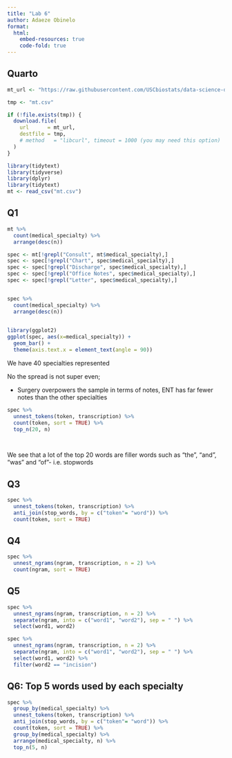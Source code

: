 ```yaml
---
title: "Lab 6"
author: Adaeze Obinelo
format:
  html:
    embed-resources: true
    code-fold: true
---
```


## Quarto

```r

mt_url <- "https://raw.githubusercontent.com/USCbiostats/data-science-data/master/00_mtsamples/mtsamples.csv"

tmp <- "mt.csv"

if (!file.exists(tmp)) {
  download.file(
    url      = mt_url,
    destfile = tmp,
    # method   = "libcurl", timeout = 1000 (you may need this option)
  )
}


```

```r
library(tidytext)
library(tidyverse)
library(dplyr)
library(tidytext)
mt <- read_csv("mt.csv")

```

## Q1

```r
mt %>% 
  count(medical_specialty) %>% 
  arrange(desc(n))

spec <- mt[!grepl("Consult", mt$medical_specialty),]
spec <- spec[!grepl("Chart", spec$medical_specialty),]
spec <- spec[!grepl("Discharge", spec$medical_specialty),]
spec <- spec[!grepl("Office Notes", spec$medical_specialty),]
spec <- spec[!grepl("Letter", spec$medical_specialty),]


spec %>% 
  count(medical_specialty) %>% 
  arrange(desc(n))
  

library(ggplot2)
ggplot(spec, aes(x=medical_specialty)) +
  geom_bar() +
  theme(axis.text.x = element_text(angle = 90)) 

```

We have 40 specialties represented

No the spread is not super even;

-   Surgery overpowers the sample in terms of notes, ENT has far fewer notes than the other specialties

```r
spec %>% 
  unnest_tokens(token, transcription) %>% 
  count(token, sort = TRUE) %>% 
  top_n(20, n)

  
```

We see that a lot of the top 20 words are filler words such as "the", "and", "was" and "of"- i.e. stopwords

## Q3

```r
spec %>% 
  unnest_tokens(token, transcription) %>%
  anti_join(stop_words, by = c("token"= "word")) %>%
  count(token, sort = TRUE)

```

## Q4

```r
spec %>% 
  unnest_ngrams(ngram, transcription, n = 2) %>%
  count(ngram, sort = TRUE)

```

## Q5

```r

spec %>% 
  unnest_ngrams(ngram, transcription, n = 2) %>% 
  separate(ngram, into = c("word1", "word2"), sep = " ") %>% 
  select(word1, word2)

spec %>%
  unnest_ngrams(ngram, transcription, n = 2) %>%
  separate(ngram, into = c("word1", "word2"), sep = " ") %>%
  select(word1, word2) %>%
  filter(word2 == "incision")
```

## Q6: Top 5 words used by each specialty

```r

spec %>% 
  group_by(medical_specialty) %>% 
  unnest_tokens(token, transcription) %>%
  anti_join(stop_words, by = c("token"= "word")) %>%
  count(token, sort = TRUE) %>% 
  group_by(medical_specialty) %>% 
  arrange(medical_specialty, n) %>% 
  top_n(5, n)
 
```
